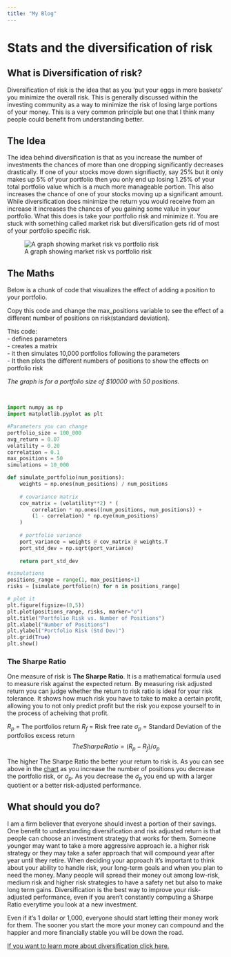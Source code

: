 ```yaml
---
title: "My Blog"
---
```


# Stats and the diversification of risk

## What is Diversification of risk?
Diversification of risk is the idea that as you 'put your eggs in more baskets' you minimize the overall risk. This is generally discussed within the investing community as a way to minimize the risk of losing large portions of your money. This is a very common principle but one that I think many people could benefit from understanding better.

## The Idea
The idea behind diversification is that as you increase the number of investments the chances of more than one dropping significantly decreases drastically. If one of your stocks move down signifiactly, say 25% but it only makes up 5% of your portfolio then you only end up losing 1.25% of your total portfolio value which is a much more manageable portion. This also increases the chance of one of your stocks moving up a significant amount. While diversification does minimize the return you would receive from an increase it increases the chances of you gaining some value in your portfolio. What this does is take your portfolio risk and minimize it. You are stuck with something called market risk but diversification gets rid of most of your portfolio specific risk.

![A graph showing market risk vs portfolio risk](..\imgs\chart.png)


## The Maths
Below is a chunk of code that visualizes the effect of adding a position to your portfolio.

Copy this code and change the max_positions variable to see the effect of a different number of positions on risk(standard deviation). 

This code: <br>
- defines parameters <br>
- creates a matrix <br>
- it then simulates 10,000 portfolios following the parameters <br>
- It then plots the different numbers of positions to show the effects on portfolio risk <br>

*The graph is for a portfolio size of $10000 with 50 positions.*

<br>
```python
import numpy as np
import matplotlib.pyplot as plt

#Parameters you can change
portfolio_size = 100_000
avg_return = 0.07
volatility = 0.20
correlation = 0.1
max_positions = 50
simulations = 10_000

def simulate_portfolio(num_positions):
    weights = np.ones(num_positions) / num_positions
    
    # covariance matrix
    cov_matrix = (volatility**2) * (
        correlation * np.ones((num_positions, num_positions)) +
        (1 - correlation) * np.eye(num_positions)
    )
    
    # portfolio variance
    port_variance = weights @ cov_matrix @ weights.T
    port_std_dev = np.sqrt(port_variance)
    
    return port_std_dev

#simulations
positions_range = range(1, max_positions+1)
risks = [simulate_portfolio(n) for n in positions_range]

# plot it
plt.figure(figsize=(8,5))
plt.plot(positions_range, risks, marker="o")
plt.title("Portfolio Risk vs. Number of Positions")
plt.xlabel("Number of Positions")
plt.ylabel("Portfolio Risk (Std Dev)")
plt.grid(True)
plt.show()

```

### The Sharpe Ratio
One measure of risk is **The Sharpe Ratio**. It is a mathematical formula used to measure risk against the expected return. By measuring risk adjusted return you can judge whether the return to risk ratio is ideal for your risk tolerance. It shows how much risk you have to take to make a certain profit, allowing you to not only predict profit but the risk you expose yourself to in the process of acheiving that profit.

$R_p$ = The portfolios return
$R_f$ = Risk free rate
$\sigma_p$ = Standard Deviation of the portfolios excess return
$$
The Sharpe Ratio = (R_p - R_f)/\sigma_p
$$

The higher The Sharpe Ratio the better your return to risk is. As you can see above in the [chart](#the-maths) as you increase the number of positions you decrease the portfolio risk, or $\sigma_p$. As you decrease the $\sigma_p$ you end up with a larger quotient or a better risk-adjusted performance.

## What should you do?
I am a firm believer that everyone should invest a portion of their savings. One benefit to understanding diversification and risk adjusted return is that people can choose an investment strategy that works for them. Someone younger may want to take a more aggressive approach ie. a higher risk strategy or they may take a safer approach that will compound year after year until they retire. When deciding your approach it's important to think about your ability to handle risk, your long-term goals and when you plan to need the money. Many people will spread their money out among low-risk, medium risk and higher risk strategies to have a safety net but also to make long term gains. Diversification is the best way to improve your risk-adjusted performance, even if you aren't constantly computing a Sharpe Ratio everytime you look at a new investment.

Even if it's 1 dollar or 1,000, everyone should start letting their money work for them. The sooner you start the more your money can compound and the happier and more financially stable you will be down the road.

[If you want to learn more about diversification click here.](https://www.investopedia.com/terms/d/diversification.asp)